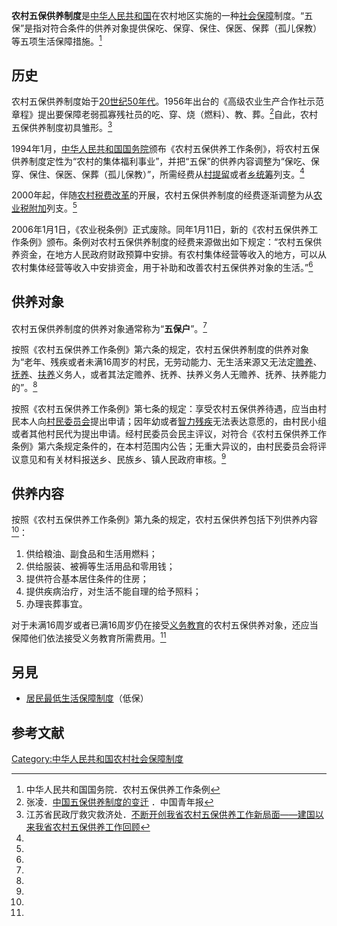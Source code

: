 '''农村五保供养制度'''是[[中华人民共和国|中华人民共和国]]在农村地区实施的一种[[社会保障|社会保障]]制度。“五保”是指对符合条件的供养对象提供保吃、保穿、保住、保医、保葬（孤儿保教）等五项生活保障措施。<ref name="law" >中华人民共和国国务院．农村五保供养工作条例</ref>

== 历史 ==
农村五保供养制度始于[[20世纪50年代|20世纪50年代]]。1956年出台的《高级农业生产合作社示范章程》提出要保障老弱孤寡残社员的吃、穿、烧（燃料）、教、葬。<ref>张凌．[http://news.sina.com.cn/c/2006-03-02/05388337384s.shtml 中国五保供养制度的变迁] {{Wayback|url=http://news.sina.com.cn/c/2006-03-02/05388337384s.shtml |date=20160304205710 }}．中国青年报</ref>自此，农村五保供养制度初具雏形。<ref name="jsmz">江苏省民政厅救灾救济处．[http://www.jsmz.gov.cn/news.aspx?item_id=7011 不断开创我省农村五保供养工作新局面——建国以来我省农村五保供养工作回顾]{{dead link|date=2017年11月 |bot=InternetArchiveBot |fix-attempted=yes }}</ref>

1994年1月，[[中华人民共和国国务院|中华人民共和国国务院]]颁布《农村五保供养工作条例》，将农村五保供养制度定性为“农村的集体福利事业”，并把“五保”的供养内容调整为“保吃、保穿、保住、保医、保葬（孤儿保教）”，所需经费从[[村提留|村提留]]或者[[乡统筹|乡统筹]]列支。<ref name="jsmz" />

2000年起，伴随[[农村税费改革|农村税费改革]]的开展，农村五保供养制度的经费逐渐调整为从[[农业税附加|农业税附加]]列支。<ref name="jsmz" />

2006年1月1日，《农业税条例》正式废除。同年1月11日，新的《农村五保供养工作条例》颁布。条例对农村五保供养制度的经费来源做出如下规定：“农村五保供养资金，在地方人民政府财政预算中安排。有农村集体经营等收入的地方，可以从农村集体经营等收入中安排资金，用于补助和改善农村五保供养对象的生活。”<ref name="law" />

== 供养对象 ==
农村五保供养制度的供养对象通常称为“'''五保户'''”。<ref name="jsmz" />

按照《农村五保供养工作条例》第六条的规定，农村五保供养制度的供养对象为“老年、残疾或者未满16周岁的村民，无劳动能力、无生活来源又无法定[[赡养费_(中华人民共和国)|赡养]]、[[子女抚养费|抚养]]、[[扶养费|扶养]]义务人，或者其法定赡养、抚养、扶养义务人无赡养、抚养、扶养能力的”。<ref name="law" />

按照《农村五保供养工作条例》第七条的规定：享受农村五保供养待遇，应当由村民本人向[[村民委员会|村民委员会]]提出申请；因年幼或者[[智力残疾|智力残疾]]无法表达意愿的，由村民小组或者其他村民代为提出申请。经村民委员会民主评议，对符合《农村五保供养工作条例》第六条规定条件的，在本村范围内公告；无重大异议的，由村民委员会将评议意见和有关材料报送乡、民族乡、镇人民政府审核。<ref name="law" />

== 供养内容 ==
按照《农村五保供养工作条例》第九条的规定，农村五保供养包括下列供养内容<ref name="law" />：
#供给粮油、副食品和生活用燃料；
#供给服装、被褥等生活用品和零用钱；
#提供符合基本居住条件的住房；
#提供疾病治疗，对生活不能自理的给予照料；
#办理丧葬事宜。

对于未满16周岁或者已满16周岁仍在接受[[义务教育|义务教育]]的农村五保供养对象，还应当保障他们依法接受义务教育所需费用。<ref name="law" />

==另見==
*[[居民最低生活保障制度|居民最低生活保障制度]]（低保）

== 参考文献 ==
{{Wikisource|农村五保供养工作条例}}
{{Reflist}}

[[Category:中华人民共和国农村社会保障制度|Category:中华人民共和国农村社会保障制度]]